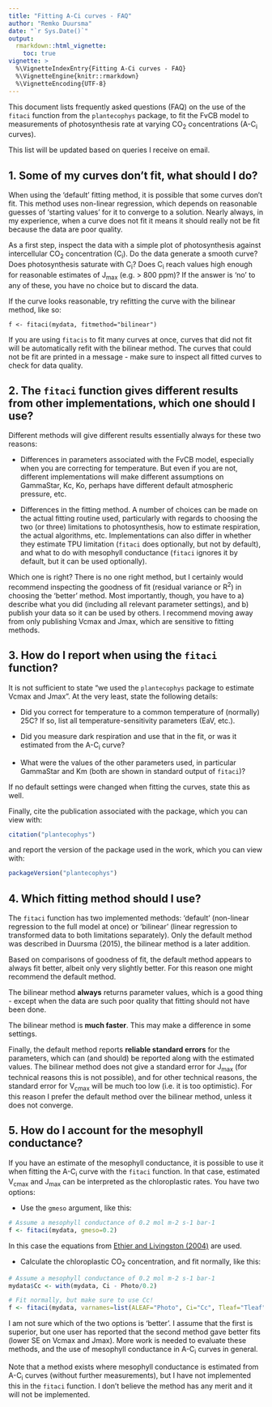 ```yaml
---
title: "Fitting A-Ci curves - FAQ"
author: "Remko Duursma"
date: "`r Sys.Date()`"
output: 
  rmarkdown::html_vignette:
    toc: true
vignette: >
  %\VignetteIndexEntry{Fitting A-Ci curves - FAQ}
  %\VignetteEngine{knitr::rmarkdown}
  %\VignetteEncoding{UTF-8}
---
```



This document lists frequently asked questions (FAQ) on the use of the `fitaci` function from the `plantecophys` package, to fit the FvCB model to measurements of photosynthesis rate at varying CO~2~ concentrations (A-C~i~ curves).

This list will be updated based on queries I receive on email. 


## 1. Some of my curves don't fit, what should I do?

When using the 'default' fitting method, it is possible that some curves don't fit. This method uses non-linear regression, which depends on reasonable guesses of 'starting values' for it to converge to a solution. Nearly always, in my experience, when a curve does not fit it means it should really not be fit because the data are poor quality.

As a first step, inspect the data with a simple plot of photosynthesis against intercellular CO~2~ concentration (C~i~). Do the data generate a smooth curve? Does photosynthesis saturate with C~i~? Does C~i~ reach values high enough for reasonable estimates of J~max~ (e.g. > 800 ppm)? If the answer is 'no' to any of these, you have no choice but to discard the data.

If the curve looks reasonable, try refitting the curve with the bilinear method, like so:

```
f <- fitaci(mydata, fitmethod="bilinear")
```

If you are using `fitacis` to fit many curves at once, curves that did not fit will be automatically refit with the bilinear method. The curves that could not be fit are printed in a message - make sure to inspect all fitted curves to check for data quality.  


## 2. The `fitaci` function gives different results from other implementations, which one should I use?

Different methods will give different results essentially always for these two reasons:

- Differences in parameters associated with the FvCB model, especially when you are correcting for temperature. But even if you are not, different implementations will make different assumptions on GammaStar, Kc, Ko, perhaps have different default atmospheric pressure, etc.

- Differences in the fitting method. A number of choices can be made on the actual fitting routine used, particularly with regards to choosing the two (or three) limitations to photosynthesis, how to estimate respiration, the actual algorithms, etc. Implementations can also differ in whether they estimate TPU limitation (`fitaci` does optionally, but not by default), and what to do with mesophyll conductance (`fitaci` ignores it by default, but it can be used optionally).


Which one is right? There is no one right method, but I certainly would recommend inspecting the goodness of fit (residual variance or R^2^) in choosing the 'better' method. Most importantly, though, you have to a) describe what you did (including all relevant parameter settings), and b) publish your data so it can be used by others. I recommend moving away from only publishing Vcmax and Jmax, which are sensitive to fitting methods.


## 3. How do I report when using the `fitaci` function?

It is not sufficient to state "we used the `plantecophys` package to estimate Vcmax and Jmax". At the very least, state the following details:

- Did you correct for temperature to a common temperature of (normally) 25C? If so, list all temperature-sensitivity parameters (EaV, etc.).

- Did you measure dark respiration and use that in the fit, or was it estimated from the A-C~i~ curve?

- What were the values of the other parameters used, in particular GammaStar and Km (both are shown in standard output of `fitaci`)?

If no default settings were changed when fitting the curves, state this as well.

Finally, cite the publication associated with the package, which you can view with:

```r
citation("plantecophys")
```

and report the version of the package used in the work, which you can view with:

```r
packageVersion("plantecophys")
```


## 4. Which fitting method should I use?


The `fitaci` function has two implemented methods: 'default' (non-linear regression to the full model at once) or 'bilinear' (linear regression to transformed data to both limitations separately). Only the default method was described in Duursma (2015), the bilinear method is a later addition.

Based on comparisons of goodness of fit, the default method appears to always fit better, albeit only very slightly better. For this reason one might recommend the default method.

The bilinear method **always** returns parameter values, which is a good thing - except when the data are such poor quality that fitting should not have been done. 

The bilinear method is **much faster**. This may make a difference in some settings.

Finally, the default method reports **reliable standard errors** for the parameters, which can (and should) be reported along with the estimated values. The bilinear method does not give a standard error for J~max~ (for technical reasons this is not possible), and for other technical reasons, the standard error for V~cmax~ will be much too low (i.e. it is too optimistic). For this reason I prefer the default method over the bilinear method, unless it does not converge.

## 5. How do I account for the mesophyll conductance?

If you have an estimate of the mesophyll conductance, it is possible to use it when fitting the A-C~i~ curve with the `fitaci` function. In that case, estimated V~cmax~ and J~max~ can be interpreted as the chloroplastic rates. You have two options:

- Use the `gmeso` argument, like this:

```r
# Assume a mesophyll conductance of 0.2 mol m-2 s-1 bar-1
f <- fitaci(mydata, gmeso=0.2)
```

In this case the equations from [Ethier and Livingston (2004)](http://onlinelibrary.wiley.com/doi/10.1111/j.1365-3040.2004.01140.x/full) are used.

- Calculate the chloroplastic CO~2~ concentration, and fit normally, like this:

```r
# Assume a mesophyll conductance of 0.2 mol m-2 s-1 bar-1
mydata$Cc <- with(mydata, Ci - Photo/0.2)

# Fit normally, but make sure to use Cc!
f <- fitaci(mydata, varnames=list(ALEAF="Photo", Ci="Cc", Tleaf="Tleaf"))
```


I am not sure which of the two options is 'better'. I assume that the first is superior, but one user has reported that the second method gave better fits (lower SE on Vcmax and Jmax). More work is needed to evaluate these methods, and the use of mesophyll conductance in A-C~i~ curves in general.

Note that a method exists where mesophyll conductance is estimated from A-C~i~ curves (without further measurements), but I have not implemented this in the `fitaci` function. I don't believe the method has any merit and it will not be implemented.










